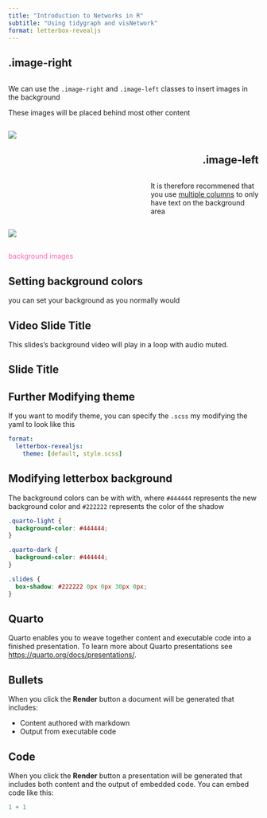 ```yaml
---
title: "Introduction to Networks in R"
subtitle: "Using tidygraph and visNetwork"
format: letterbox-revealjs
---
```


## .image-right

::: columns
::: {.column width="45%"}
We can use the `.image-right` and `.image-left` classes to insert images
in the background

These images will be placed behind most other content
:::
:::

![](flowers-two.jpeg){.image-right}

## .image-left {style="text-align: right;"}

::: columns
::: {.column width="55%"}
:::

::: {.column width="45%"}
It is therefore recommened that you use [multiple
columns](https://quarto.org/docs/presentations/index.html#multiple-columns)
to only have text on the background area
:::
:::

![](flowers-two.jpeg){.image-left}

##  {background-image="https://placekitten.com/100/100" background-size="100px" background-repeat="repeat"}

::: r-fit-text
[background images]{style="color: hotpink;"}
:::

## Setting background colors {background-color="aquamarine"}

you can set your background as you normally would

## Video Slide Title {background-video="video.mp4" background-video-loop="true" background-video-muted="true"}

This slides's background video will play in a loop with audio muted.

## Slide Title {background-iframe="https://example.com"}

## Further Modifying theme

If you want to modify theme, you can specify the `.scss` my modifying
the yaml to look like this

``` yaml
format: 
  letterbox-revealjs:
    theme: [default, style.scss]
```

## Modifying letterbox background

The background colors can be with with, where `#444444` represents the
new background color and `#222222` represents the color of the shadow

``` css
.quarto-light {
  background-color: #444444;
}

.quarto-dark {
  background-color: #444444;
}

.slides {
  box-shadow: #222222 0px 0px 30px 0px;
}
```

## Quarto

Quarto enables you to weave together content and executable code into a
finished presentation. To learn more about Quarto presentations see
<https://quarto.org/docs/presentations/>.

## Bullets

When you click the **Render** button a document will be generated that
includes:

-   Content authored with markdown
-   Output from executable code

## Code

When you click the **Render** button a presentation will be generated
that includes both content and the output of embedded code. You can
embed code like this:

```r
1 + 1
```
